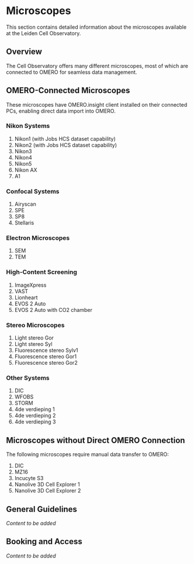 # Microscopes

This section contains detailed information about the microscopes available at the Leiden Cell Observatory.

## Overview

The Cell Observatory offers many different microscopes, most of which are connected to OMERO for seamless data management.

## OMERO-Connected Microscopes

These microscopes have OMERO.insight client installed on their connected PCs, enabling direct data import into OMERO.

### Nikon Systems
1. Nikon1 (with Jobs HCS dataset capability)
2. Nikon2 (with Jobs HCS dataset capability)
3. Nikon3
4. Nikon4
5. Nikon5
6. Nikon AX
7. A1

### Confocal Systems
1. Airyscan
2. SPE
3. SP8
4. Stellaris

### Electron Microscopes
1. SEM
2. TEM

### High-Content Screening
1. ImageXpress
2. VAST
3. Lionheart
4. EVOS 2 Auto
5. EVOS 2 Auto with CO2 chamber

### Stereo Microscopes
1. Light stereo Gor
2. Light stereo Syl
3. Fluorescence stereo Sylv1
4. Fluorescence stereo Gor1
5. Fluorescence stereo Gor2

### Other Systems
1. DIC
2. WFOBS
3. STORM
4. 4de verdieping 1
5. 4de verdieping 2
6. 4de verdieping 3

## Microscopes without Direct OMERO Connection

The following microscopes require manual data transfer to OMERO:

1. DIC
2. MZ16
3. Incucyte S3
4. Nanolive 3D Cell Explorer 1
5. Nanolive 3D Cell Explorer 2

## General Guidelines

*Content to be added*

## Booking and Access

*Content to be added*